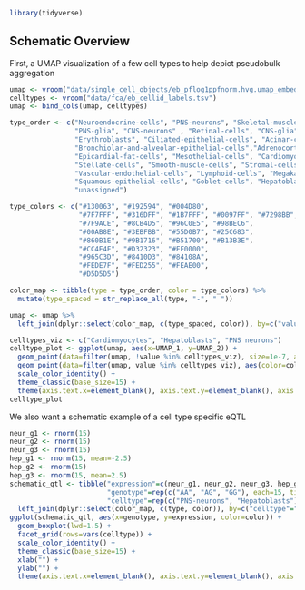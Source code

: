 ```r
library(tidyverse)
```

## Schematic Overview
First, a UMAP visualization of a few cell types to help depict pseudobulk aggregation
```r
umap <- vroom("data/single_cell_objects/eb_pflog1ppfnorm.hvg.umap_embedding.txt", col_names=c("UMAP_1", "UMAP_2"))
celltypes <- vroom("data/fca/eb_cellid_labels.tsv")
umap <- bind_cols(umap, celltypes)
```

```r
type_order <- c("Neuroendocrine-cells", "PNS-neurons", "Skeletal-muscle-cells",                               
                "PNS-glia", "CNS-neurons" , "Retinal-cells", "CNS-glia","Metanephric-cells", 
                "Erythroblasts", "Ciliated-epithelial-cells", "Acinar-cells", "Ductal-cells", 
                "Bronchiolar-and-alveolar-epithelial-cells","Adrenocortical-cells", "Parietal-and-chief-cells", "Ureteric-bud-cells", 
                "Epicardial-fat-cells", "Mesothelial-cells", "Cardiomyocytes", "Mesangial-cells", 
                "Stellate-cells", "Smooth-muscle-cells", "Stromal-cells",
                "Vascular-endothelial-cells", "Lymphoid-cells", "Megakaryocytes",
                "Squamous-epithelial-cells", "Goblet-cells", "Hepatoblasts", 
                "unassigned") 

type_colors <- c("#130063", "#192594", "#004D80", 
                 "#7F7FFF", "#316DFF", "#1B7FFF", "#0097FF", "#7298BB", 
                 "#7F9ACE", "#8CB4D5", "#96C0E5", "#98BEC6", 
                 "#00AB8E", "#3EBFBB", "#55D0B7", "#25C683", 
                 "#860B1E", "#9B1716", "#B51700", "#B13B3E", 
                 "#CC4E4F", "#D32323", "#FF0000",
                 "#965C3D", "#8410D3", "#84108A",  
                 "#FEDE7F", "#FED255", "#FEAE00", 
                 "#D5D5D5") 

color_map <- tibble(type = type_order, color = type_colors) %>%
  mutate(type_spaced = str_replace_all(type, "-", " "))

umap <- umap %>%
  left_join(dplyr::select(color_map, c(type_spaced, color)), by=c("value"="type_spaced"))
```


```r
celltypes_viz <- c("Cardiomyocytes", "Hepatoblasts", "PNS neurons")
celltype_plot <- ggplot(umap, aes(x=UMAP_1, y=UMAP_2)) +
  geom_point(data=filter(umap, !value %in% celltypes_viz), size=1e-7, alpha=0.2, color="#D5D5D5") +
  geom_point(data=filter(umap, value %in% celltypes_viz), aes(color=color), size=1e-7, alpha=0.5) +
  scale_color_identity() +
  theme_classic(base_size=15) +
  theme(axis.text.x=element_blank(), axis.text.y=element_blank(), axis.ticks.x=element_blank(), axis.ticks.y=element_blank()) 
celltype_plot
```

We also want a schematic example of a cell type specific eQTL
```r
neur_g1 <- rnorm(15)
neur_g2 <- rnorm(15)
neur_g3 <- rnorm(15)
hep_g1 <- rnorm(15, mean=-2.5)
hep_g2 <- rnorm(15)
hep_g3 <- rnorm(15, mean=2.5)
schematic_qtl <- tibble("expression"=c(neur_g1, neur_g2, neur_g3, hep_g1, hep_g2, hep_g3),
                        "genotype"=rep(c("AA", "AG", "GG"), each=15, times=2),
                        "celltype"=rep(c("PNS-neurons", "Hepatoblasts"), each=45)) %>%
  left_join(dplyr::select(color_map, c(type, color)), by=c("celltype"="type"))
ggplot(schematic_qtl, aes(x=genotype, y=expression, color=color)) +
  geom_boxplot(lwd=1.5) +
  facet_grid(rows=vars(celltype)) +
  scale_color_identity() +
  theme_classic(base_size=15) +
  xlab("") + 
  ylab("") +
  theme(axis.text.x=element_blank(), axis.text.y=element_blank(), axis.ticks.x=element_blank(), axis.ticks.y=element_blank())
```

